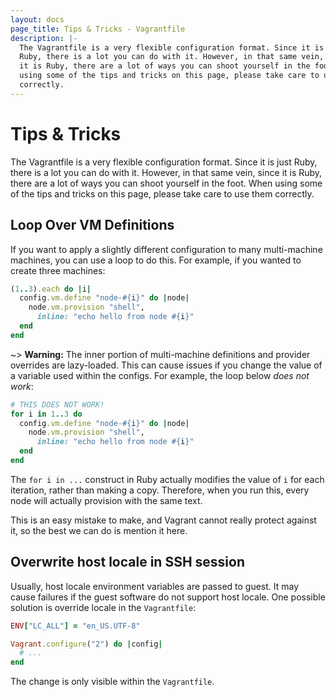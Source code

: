 ```yaml
---
layout: docs
page_title: Tips & Tricks - Vagrantfile
description: |-
  The Vagrantfile is a very flexible configuration format. Since it is just
  Ruby, there is a lot you can do with it. However, in that same vein, since
  it is Ruby, there are a lot of ways you can shoot yourself in the foot. When
  using some of the tips and tricks on this page, please take care to use them
  correctly.
---
```


# Tips & Tricks

The Vagrantfile is a very flexible configuration format. Since it is just
Ruby, there is a lot you can do with it. However, in that same vein, since
it is Ruby, there are a lot of ways you can shoot yourself in the foot. When
using some of the tips and tricks on this page, please take care to use them
correctly.

## Loop Over VM Definitions

If you want to apply a slightly different configuration to many
multi-machine machines, you can use a loop to do this. For example, if
you wanted to create three machines:

```ruby
(1..3).each do |i|
  config.vm.define "node-#{i}" do |node|
    node.vm.provision "shell",
      inline: "echo hello from node #{i}"
  end
end
```

~> **Warning:** The inner portion of multi-machine definitions
and provider overrides are lazy-loaded. This can cause issues if you change
the value of a variable used within the configs. For example, the loop below
_does not work_:

```ruby
# THIS DOES NOT WORK!
for i in 1..3 do
  config.vm.define "node-#{i}" do |node|
    node.vm.provision "shell",
      inline: "echo hello from node #{i}"
  end
end
```

The `for i in ...` construct in Ruby actually modifies the value of `i`
for each iteration, rather than making a copy. Therefore, when you run this,
every node will actually provision with the same text.

This is an easy mistake to make, and Vagrant cannot really protect against it,
so the best we can do is mention it here.

## Overwrite host locale in SSH session

Usually, host locale environment variables are passed to guest. It may cause
failures if the guest software do not support host locale. One possible solution
is override locale in the `Vagrantfile`:

```ruby
ENV["LC_ALL"] = "en_US.UTF-8"

Vagrant.configure("2") do |config|
  # ...
end
```

The change is only visible within the `Vagrantfile`.
